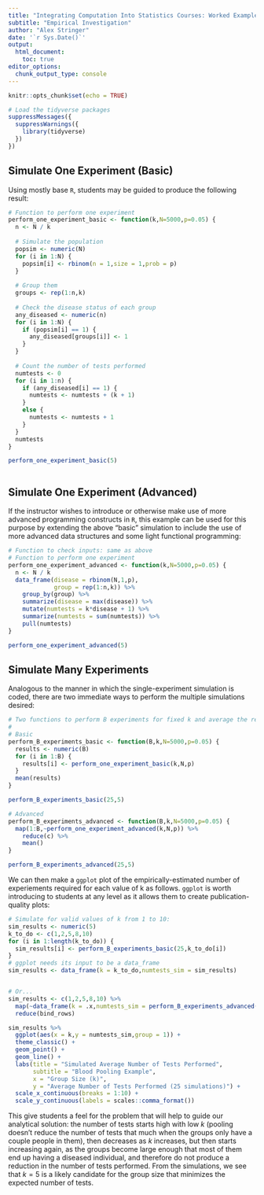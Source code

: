 ```yaml
---
title: "Integrating Computation Into Statistics Courses: Worked Example"
subtitle: "Empirical Investigation"
author: "Alex Stringer"
date: '`r Sys.Date()`'
output: 
  html_document:
    toc: true
editor_options: 
  chunk_output_type: console
---
```


```r
knitr::opts_chunk$set(echo = TRUE)
```
```r
# Load the tidyverse packages
suppressMessages({
  suppressWarnings({
    library(tidyverse)
  })
})
```


## Simulate One Experiment (Basic)

Using mostly base `R`, students may be guided to produce the following result:

```r

# Function to perform one experiment
perform_one_experiment_basic <- function(k,N=5000,p=0.05) {
  n <- N / k
  
  # Simulate the population
  popsim <- numeric(N)
  for (i in 1:N) {
    popsim[i] <- rbinom(n = 1,size = 1,prob = p)
  }
  
  # Group them
  groups <- rep(1:n,k)
  
  # Check the disease status of each group
  any_diseased <- numeric(n)
  for (i in 1:N) {
    if (popsim[i] == 1) {
      any_diseased[groups[i]] <- 1
    }
  }
  
  # Count the number of tests performed
  numtests <- 0
  for (i in 1:n) {
    if (any_diseased[i] == 1) {
      numtests <- numtests + (k + 1)
    }
    else {
      numtests <- numtests + 1
    }
  }
  numtests
}

perform_one_experiment_basic(5)



```

## Simulate One Experiment (Advanced)

If the instructor wishes to introduce or otherwise make use of more advanced programming constructs in `R`, this example can be used for this purpose by extending the above "basic" simulation to include the use of more advanced data structures and some light functional programming:

```r
# Function to check inputs: same as above
# Function to perform one experiment
perform_one_experiment_advanced <- function(k,N=5000,p=0.05) {
  n <- N / k
  data_frame(disease = rbinom(N,1,p),
             group = rep(1:n,k)) %>%
    group_by(group) %>%
    summarize(disease = max(disease)) %>%
    mutate(numtests = k*disease + 1) %>%
    summarize(numtests = sum(numtests)) %>%
    pull(numtests)
}

perform_one_experiment_advanced(5)

```

## Simulate Many Experiments

Analogous to the manner in which the single-experiment simulation is coded, there are two immediate ways to perform the multiple simulations desired:

```r
# Two functions to perform B experiments for fixed k and average the result
# 
# Basic
perform_B_experiments_basic <- function(B,k,N=5000,p=0.05) {
  results <- numeric(B)
  for (i in 1:B) {
    results[i] <- perform_one_experiment_basic(k,N,p)
  }
  mean(results)
}

perform_B_experiments_basic(25,5)

# Advanced
perform_B_experiments_advanced <- function(B,k,N=5000,p=0.05) {
  map(1:B,~perform_one_experiment_advanced(k,N,p)) %>%
    reduce(c) %>%
    mean()
}

perform_B_experiments_advanced(25,5)

```

We can then make a `ggplot` plot of the empirically-estimated number of experiements required for each value of k as follows. `ggplot` is worth introducing to students at any level as it allows them to create publication-quality plots:
```r
# Simulate for valid values of k from 1 to 10:
sim_results <- numeric(5)
k_to_do <- c(1,2,5,8,10)
for (i in 1:length(k_to_do)) {
  sim_results[i] <- perform_B_experiments_basic(25,k_to_do[i])
}
# ggplot needs its input to be a data_frame
sim_results <- data_frame(k = k_to_do,numtests_sim = sim_results)


# Or...
sim_results <- c(1,2,5,8,10) %>%
  map(~data_frame(k = .x,numtests_sim = perform_B_experiments_advanced(25,.x))) %>%
  reduce(bind_rows)

sim_results %>%
  ggplot(aes(x = k,y = numtests_sim,group = 1)) +
  theme_classic() +
  geom_point() + 
  geom_line() +
  labs(title = "Simulated Average Number of Tests Performed",
       subtitle = "Blood Pooling Example",
       x = "Group Size (k)",
       y = "Average Number of Tests Performed (25 simulations)") +
  scale_x_continuous(breaks = 1:10) +
  scale_y_continuous(labels = scales::comma_format())

```

This give students a feel for the problem that will help to guide our analytical solution: the number of tests starts high with low $k$ (pooling doesn't reduce the number of tests that much when the groups only have a couple people in them), then decreases as $k$ increases, but then starts increasing again, as the groups become large enough that most of them end up having a diseased individual, and therefore do not produce a reduction in the number of tests performed. From the simulations, we see that $k = 5$ is a likely candidate for the group size that minimizes the expected number of tests.

